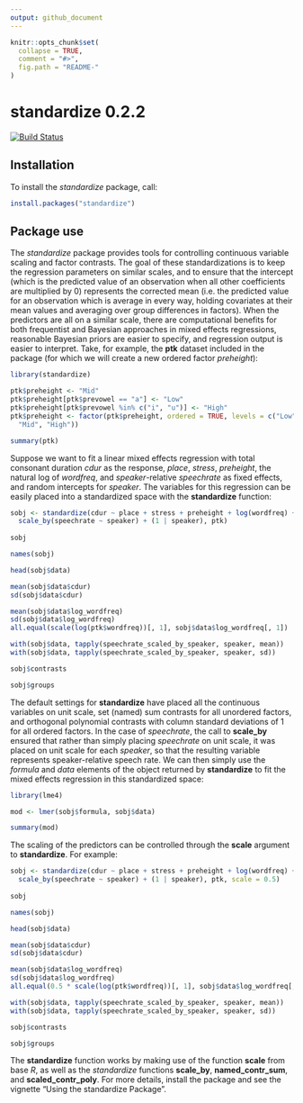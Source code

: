 ```yaml
---
output: github_document
---
```


<!-- README.md is generated from README.Rmd. Please edit that file -->

```r
knitr::opts_chunk$set(
  collapse = TRUE,
  comment = "#>",
  fig.path = "README-"
)
```

# standardize 0.2.2

[![Build Status](https://travis-ci.org/CDEager/standardize.svg?branch=develop)](https://travis-ci.org/CDEager/standardize)

## Installation

To install the *standardize* package, call:

```r
install.packages("standardize")
```

## Package use

The *standardize* package provides tools for controlling continuous variable scaling and factor contrasts.  The goal of these standardizations is to keep the regression parameters on similar scales, and to ensure that the intercept (which is the predicted value of an observation when all other coefficients are multiplied by 0) represents the corrected mean (i.e. the predicted value for an observation which is average in every way, holding covariates at their mean values and averaging over group differences in factors).  When the predictors are all on a similar scale, there are computational benefits for both frequentist and Bayesian approaches in mixed effects regressions, reasonable Bayesian priors are easier to specify, and regression output is easier to interpret.  Take, for example, the **ptk** dataset included in the package (for which we will create a new ordered factor *preheight*):

```r
library(standardize)

ptk$preheight <- "Mid"
ptk$preheight[ptk$prevowel == "a"] <- "Low"
ptk$preheight[ptk$prevowel %in% c("i", "u")] <- "High"
ptk$preheight <- factor(ptk$preheight, ordered = TRUE, levels = c("Low",
  "Mid", "High"))

summary(ptk)
```

Suppose we want to fit a linear mixed effects regression with total consonant duration *cdur* as the response, *place*, *stress*, *preheight*, the natural log of *wordfreq*, and *speaker*-relative *speechrate* as fixed effects, and random intercepts for *speaker*.  The variables for this regression can be easily placed into a standardized space with the **standardize** function:

```r
sobj <- standardize(cdur ~ place + stress + preheight + log(wordfreq) +
  scale_by(speechrate ~ speaker) + (1 | speaker), ptk)
  
sobj

names(sobj)

head(sobj$data)

mean(sobj$data$cdur)
sd(sobj$data$cdur)

mean(sobj$data$log_wordfreq)
sd(sobj$data$log_wordfreq)
all.equal(scale(log(ptk$wordfreq))[, 1], sobj$data$log_wordfreq[, 1])

with(sobj$data, tapply(speechrate_scaled_by_speaker, speaker, mean))
with(sobj$data, tapply(speechrate_scaled_by_speaker, speaker, sd))

sobj$contrasts

sobj$groups
```

The default settings for **standardize** have placed all the continuous variables on unit scale, set (named) sum contrasts for all unordered factors, and orthogonal polynomial contrasts with column standard deviations of 1 for all ordered factors.  In the case of *speechrate*, the call to **scale_by** ensured that rather than simply placing *speechrate* on unit scale, it was placed on unit scale for each *speaker*, so that the resulting variable represents speaker-relative speech rate.  We can then simply use the *formula* and *data* elements of the object returned by **standardize** to fit the mixed effects regression in this standardized space:

```r
library(lme4)

mod <- lmer(sobj$formula, sobj$data)

summary(mod)
```

The scaling of the predictors can be controlled through the **scale** argument to **standardize**.  For example:

```r
sobj <- standardize(cdur ~ place + stress + preheight + log(wordfreq) +
  scale_by(speechrate ~ speaker) + (1 | speaker), ptk, scale = 0.5)
  
sobj

names(sobj)

head(sobj$data)

mean(sobj$data$cdur)
sd(sobj$data$cdur)

mean(sobj$data$log_wordfreq)
sd(sobj$data$log_wordfreq)
all.equal(0.5 * scale(log(ptk$wordfreq))[, 1], sobj$data$log_wordfreq[, 1])

with(sobj$data, tapply(speechrate_scaled_by_speaker, speaker, mean))
with(sobj$data, tapply(speechrate_scaled_by_speaker, speaker, sd))

sobj$contrasts

sobj$groups
```

The **standardize** function works by making use of the function **scale** from base *R*, as well as the *standardize* functions **scale_by**, **named_contr_sum**, and **scaled_contr_poly**.  For more details, install the package and see the vignette "Using the standardize Package".
